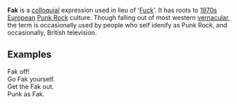 {{move to Wiktionary}}
{{unreferenced|date=November 2007}}
'''Fak''' is a [[colloquial]] expression used in lieu of '[[Fuck]]'. It has roots to [[1970s]] [[Europe]]an [[Punk Rock]] culture. Though falling out of most western [[vernacular]], the term is occasionally used by people who self idenify as Punk Rock, and occasionally, British television.
==Examples==
Fak off! <BR>
Go Fak yourself.<BR>
Get the Fak out.<BR>
Punk as Fak.<BR>

{{lang-stub}}
